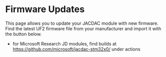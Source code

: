
# Firmware Updates

This page allows you to update your JACDAC module with new firmware. Find the latest UF2 firmware file from your manufacturer 
and import it with the button below.

* for Microsoft Research JD modules, find builds at https://github.com/microsoft/jacdac-stm32x0/ under actions

<Flash />
